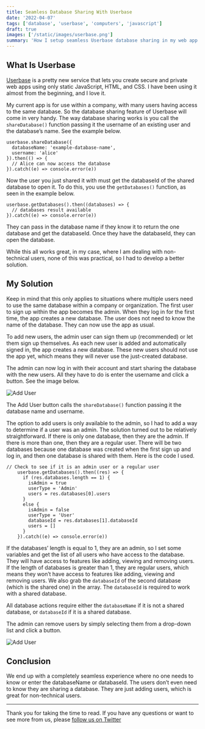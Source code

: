 ```yaml
---
title: Seamless Database Sharing With Userbase
date: '2022-04-07'
tags: ['database', 'userbase', 'computers', 'javascript']
draft: true
images: ['/static/images/userbase.png']
summary: 'How I setup seamless Userbase database sharing in my web app for a company with multiple users.'
---
```


## What Is Userbase

[Userbase](https://userbase.com) is a pretty new service that lets you create secure and private web apps using only static JavaScript, HTML, and CSS.
I have been using it almost from the beginning, and I love it.

My current app is for use within a company, with many users having access to the same database. So the database sharing feature of
Userbase will come in very handy. The way database sharing works is you call the `shareDatabase()` function passing it the username of an
existing user and the database’s name. See the example below.

```js:shareDatabase()
userbase.shareDatabase({
  databaseName: 'example-database-name',
  username: 'alice'
}).then(() => {
  // Alice can now access the database
}).catch((e) => console.error(e))
```

Now the user you just shared it with must get the databaseId of the shared database to open it. To do this, you use the `getDatabases()`
function, as seen in the example below.

```js:getDatabases()
userbase.getDatabases().then((databases) => {
  // databases result available
}).catch((e) => console.error(e))
```

They can pass in the database name if they know it to return the one database and get the databaseId. Once they have the databaseId,
they can open the database.

While this all works great, in my case, where I am dealing with non-technical users, none of this was practical, so I had to develop a
better solution.

## My Solution

Keep in mind that this only applies to situations where multiple users need to use the same database within a company or organization.
The first user to sign up within the app becomes the admin. When they log in for the first time, the app creates a new database.
The user does not need to know the name of the database. They can now use the app as usual.

To add new users, the admin user can sign them up (recommended) or let them sign up themselves. As each new user is added and
automatically signed in, the app creates a new database. These new users should not use the app yet, which means they will never
use the just-created database.

The admin can now log in with their account and start sharing the database with the new users. All they have to do is enter the
username and click a button. See the image below.

![Add User](/static/images/userbase-1.png)

The Add User button calls the `shareDatabase()` function passing it the database name and username.

The option to add users is only available to the admin, so I had to add a way to determine if a user was an admin.
The solution turned out to be relatively straightforward. If there is only one database, then they are the admin.
If there is more than one, then they are a regular user. There will be two databases because one database was created
when the first sign up and log in, and then one database is shared with them. Here is the code I used.

```js:getDatabases()
// Check to see if it is an admin user or a regular user
    userbase.getDatabases().then((res) => {
      if (res.databases.length == 1) {
        isAdmin = true
        userType = 'Admin'
        users = res.databases[0].users
      }
      else {
        isAdmin = false
        userType = 'User'
        databaseId = res.databases[1].databaseId
        users = []
      }
    }).catch((e) => console.error(e))
```

If the databases’ length is equal to 1, they are an admin, so I set some variables and get the list of all users who have
access to the database. They will have access to features like adding, viewing and removing users. If the length of
databases is greater than 1, they are regular users, which means they won’t have access to features like adding, viewing and
removing users. We also grab the `databaseId` of the second database (which is the shared one) in the array. The `databaseId` is
required to work with a shared database.

All database actions require either the `databaseName` if it is not a shared database, or `databaseId` if it is a shared database.

The admin can remove users by simply selecting them from a drop-down list and click a button.

![Add User](/static/images/userbase-2.png)

## Conclusion

We end up with a completely seamless experience where no one needs to know or enter the databaseName or databaseId.
The users don’t even need to know they are sharing a database. They are just adding users, which is great for non-technical users.

---

Thank you for taking the time to read. If you have any questions or want to see more from us, please [follow us on Twitter](https://twitter.com/dermotfl)
